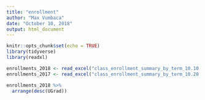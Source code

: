 ```yaml
---
title: "enrollment"
author: "Max Vumbaca"
date: "October 10, 2018"
output: html_document
---
```


```r
knitr::opts_chunk$set(echo = TRUE)
library(tidyverse)
library(readxl)
```

```r
enrollments_2018 <- read_excel("class_enrollment_summary_by_term_10.10.18.xlsx", skip = 3)
enrollments_2017 <- read_excel("class_enrollment_summary_by_term_10.20.17.xlsx", skip = 3)
```

```r
enrollments_2018 %>%
  arrange(desc(UGrad))
```

